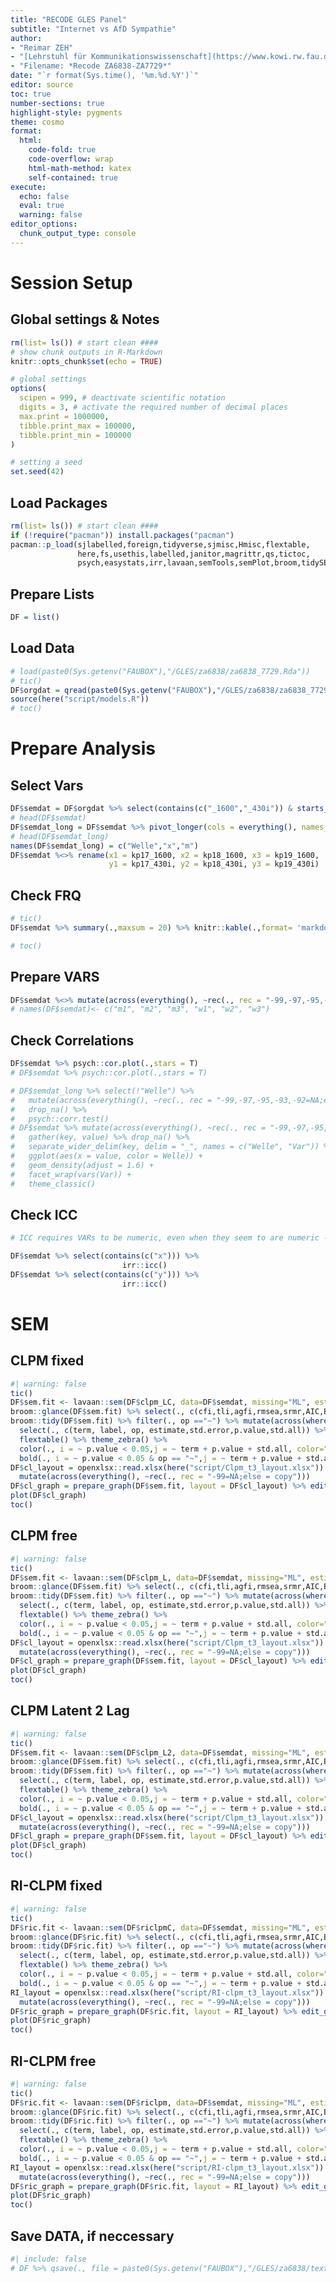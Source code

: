 ```yaml
---
title: "RECODE GLES Panel"
subtitle: "Internet vs AfD Sympathie"
author:
- "Reimar ZEH"
- "[Lehrstuhl für Kommunikationswissenschaft](https://www.kowi.rw.fau.de)"
- "Filename: *Recode ZA6838-ZA7729*"
date: "`r format(Sys.time(), '%m.%d.%Y')`"
editor: source
toc: true
number-sections: true
highlight-style: pygments
theme: cosmo
format:
  html: 
    code-fold: true
    code-overflow: wrap
    html-math-method: katex
    self-contained: true
execute: 
  echo: false
  eval: true
  warning: false
editor_options: 
  chunk_output_type: console
---
```


# Session Setup

## Global settings & Notes

```r
rm(list= ls()) # start clean ####
# show chunk outputs in R-Markdown
knitr::opts_chunk$set(echo = TRUE)

# global settings
options(
  scipen = 999, # deactivate scientific notation
  digits = 3, # activate the required number of decimal places
  max.print = 1000000,
  tibble.print_max = 100000,
  tibble.print_min = 100000
)

# setting a seed
set.seed(42)
```

## Load Packages

```r
rm(list= ls()) # start clean ####
if (!require("pacman")) install.packages("pacman")
pacman::p_load(sjlabelled,foreign,tidyverse,sjmisc,Hmisc,flextable,
               here,fs,usethis,labelled,janitor,magrittr,qs,tictoc,
               psych,easystats,irr,lavaan,semTools,semPlot,broom,tidySEM)
```

## Prepare Lists

```r
DF = list()
```

## Load Data

```r
# load(paste0(Sys.getenv("FAUBOX"),"/GLES/za6838/za6838_7729.Rda"))
# tic()
DF$orgdat = qread(paste0(Sys.getenv("FAUBOX"),"/GLES/za6838/za6838_7729.qs"))
source(here("script/models.R"))
# toc()
```


# Prepare Analysis
## Select Vars
```r
DF$semdat = DF$orgdat %>% select(contains(c("_1600","_430i")) & starts_with(c("kp17","kp18","kp19")))
# head(DF$semdat)
DF$semdat_long = DF$semdat %>% pivot_longer(cols = everything(), names_to = c("set",".value"), names_sep = "_")
# head(DF$semdat_long)
names(DF$semdat_long) = c("Welle","x","m")
DF$semdat %<>% rename(x1 = kp17_1600, x2 = kp18_1600, x3 = kp19_1600,
                      y1 = kp17_430i, y2 = kp18_430i, y3 = kp19_430i)
```



## Check FRQ

```r
# tic()
DF$semdat %>% summary(.,maxsum = 20) %>% knitr::kable(.,format= 'markdown')

# toc()
```

## Prepare VARS
```r
DF$semdat %<>% mutate(across(everything(), ~rec(., rec = "-99,-97,-95,-93,-71=NA;else = copy")))
# names(DF$semdat)<- c("m1", "m2", "m3", "w1", "w2", "w3")
```


## Check Correlations
```r
DF$semdat %>% psych::cor.plot(.,stars = T)
# DF$semdat %>% psych::cor.plot(.,stars = T)

# DF$semdat_long %>% select(!"Welle") %>% 
#   mutate(across(everything(), ~rec(., rec = "-99,-97,-95,-93,-92=NA;else = copy"))) %>%
#   drop_na() %>% 
#   psych::corr.test()
# DF$semdat %>% mutate(across(everything(), ~rec(., rec = "-99,-97,-95,-93,-92=NA;else = copy"))) %>%
#   gather(key, value) %>% drop_na() %>% 
#   separate_wider_delim(key, delim = "_", names = c("Welle", "Var")) %>%
#   ggplot(aes(x = value, color = Welle)) +
#   geom_density(adjust = 1.6) + 
#   facet_wrap(vars(Var)) + 
#   theme_classic()

```

## Check ICC
```r
# ICC requires VARs to be numeric, even when they seem to are numeric -> mutate!

DF$semdat %>% select(contains(c("x"))) %>% 
                         irr::icc()
DF$semdat %>% select(contains(c("y"))) %>% 
                         irr::icc()
```


# SEM

## CLPM fixed
```r
#| warning: false
tic()
DF$sem.fit <- lavaan::sem(DF$clpm_LC, data=DF$semdat, missing="ML", estimator = "MLR", mimic="Mplus", meanstructure = T)
broom::glance(DF$sem.fit) %>% select(., c(cfi,tli,agfi,rmsea,srmr,AIC,BIC)) %>% mutate(across(where(is.double), round, 3))
broom::tidy(DF$sem.fit) %>% filter(., op =="~") %>% mutate(across(where(is.double), round, 3)) %>% 
  select(., c(term, label, op, estimate,std.error,p.value,std.all)) %>% 
  flextable() %>% theme_zebra() %>% 
  color(., i = ~ p.value < 0.05,j = ~ term + p.value + std.all, color="blue") %>%
  bold(., i = ~ p.value < 0.05 & op == "~",j = ~ term + p.value + std.all, bold=T) %>% autofit()
DF$cl_layout = openxlsx::read.xlsx(here("script/Clpm_t3_layout.xlsx")) %>%
  mutate(across(everything(), ~rec(., rec = "-99=NA;else = copy")))
DF$cl_graph = prepare_graph(DF$sem.fit, layout = DF$cl_layout) %>% edit_graph({label_location = 0.8}, element = "edges") %>% edit_graph({ label = paste(est_sig_std)}, element="edges")
plot(DF$cl_graph)
toc()
```

## CLPM free
```r
#| warning: false
tic()
DF$sem.fit <- lavaan::sem(DF$clpm_L, data=DF$semdat, missing="ML", estimator = "MLR", mimic="Mplus", meanstructure = T)
broom::glance(DF$sem.fit) %>% select(., c(cfi,tli,agfi,rmsea,srmr,AIC,BIC)) %>% mutate(across(where(is.double), round, 3))
broom::tidy(DF$sem.fit) %>% filter(., op =="~") %>% mutate(across(where(is.double), round, 3)) %>% 
  select(., c(term, label, op, estimate,std.error,p.value,std.all)) %>% 
  flextable() %>% theme_zebra() %>% 
  color(., i = ~ p.value < 0.05,j = ~ term + p.value + std.all, color="blue") %>%
  bold(., i = ~ p.value < 0.05 & op == "~",j = ~ term + p.value + std.all, bold=T) %>% autofit()
DF$cl_layout = openxlsx::read.xlsx(here("script/Clpm_t3_layout.xlsx")) %>%
  mutate(across(everything(), ~rec(., rec = "-99=NA;else = copy")))
DF$cl_graph = prepare_graph(DF$sem.fit, layout = DF$cl_layout) %>% edit_graph({label_location = 0.8}, element = "edges") %>% edit_graph({ label = paste(est_sig_std)}, element="edges")
plot(DF$cl_graph)
toc()
```

## CLPM Latent 2 Lag
```r
#| warning: false
tic()
DF$sem.fit <- lavaan::sem(DF$clpm_L2, data=DF$semdat, missing="ML", estimator = "MLR", mimic="Mplus", meanstructure = T)
broom::glance(DF$sem.fit) %>% select(., c(cfi,tli,agfi,rmsea,srmr,AIC,BIC)) %>% mutate(across(where(is.double), round, 3))
broom::tidy(DF$sem.fit) %>% filter(., op =="~") %>% mutate(across(where(is.double), round, 3)) %>% 
  select(., c(term, label, op, estimate,std.error,p.value,std.all)) %>% 
  flextable() %>% theme_zebra() %>% 
  color(., i = ~ p.value < 0.05,j = ~ term + p.value + std.all, color="blue") %>%
  bold(., i = ~ p.value < 0.05 & op == "~",j = ~ term + p.value + std.all, bold=T) %>% autofit()
DF$cl_layout = openxlsx::read.xlsx(here("script/Clpm_t3_layout.xlsx")) %>%
  mutate(across(everything(), ~rec(., rec = "-99=NA;else = copy")))
DF$cl_graph = prepare_graph(DF$sem.fit, layout = DF$cl_layout) %>% edit_graph({label_location = 0.8}, element = "edges") %>% edit_graph({ label = paste(est_sig_std)}, element="edges")
plot(DF$cl_graph)
toc()
```

## RI-CLPM fixed
```r
#| warning: false
tic()
DF$ric.fit <- lavaan::sem(DF$riclpmC, data=DF$semdat, missing="ML", estimator = "MLR", mimic="Mplus", meanstructure = T)
broom::glance(DF$ric.fit) %>% select(., c(cfi,tli,agfi,rmsea,srmr,AIC,BIC)) %>% mutate(across(where(is.double), round, 3))
broom::tidy(DF$ric.fit) %>% filter(., op =="~") %>% mutate(across(where(is.double), round, 3)) %>% 
  select(., c(term, label, op, estimate,std.error,p.value,std.all)) %>% 
  flextable() %>% theme_zebra() %>% 
  color(., i = ~ p.value < 0.05,j = ~ term + p.value + std.all, color="blue") %>%
  bold(., i = ~ p.value < 0.05 & op == "~",j = ~ term + p.value + std.all, bold=T) %>% autofit()
RI_layout = openxlsx::read.xlsx(here("script/RI-clpm_t3_layout.xlsx")) %>%
  mutate(across(everything(), ~rec(., rec = "-99=NA;else = copy")))
DF$ric_graph = prepare_graph(DF$ric.fit, layout = RI_layout) %>% edit_graph({label_location = 0.8}, element = "edges") %>%edit_graph({ label = paste(est_sig_std)}, element="edges")
plot(DF$ric_graph)
toc()
```


## RI-CLPM free
```r
#| warning: false
tic()
DF$ric.fit <- lavaan::sem(DF$riclpm, data=DF$semdat, missing="ML", estimator = "MLR", mimic="Mplus", meanstructure = T)
broom::glance(DF$ric.fit) %>% select(., c(cfi,tli,agfi,rmsea,srmr,AIC,BIC)) %>% mutate(across(where(is.double), round, 3))
broom::tidy(DF$ric.fit) %>% filter(., op =="~") %>% mutate(across(where(is.double), round, 3)) %>% 
  select(., c(term, label, op, estimate,std.error,p.value,std.all)) %>% 
  flextable() %>% theme_zebra() %>% 
  color(., i = ~ p.value < 0.05,j = ~ term + p.value + std.all, color="blue") %>%
  bold(., i = ~ p.value < 0.05 & op == "~",j = ~ term + p.value + std.all, bold=T) %>% autofit()
RI_layout = openxlsx::read.xlsx(here("script/RI-clpm_t3_layout.xlsx")) %>%
  mutate(across(everything(), ~rec(., rec = "-99=NA;else = copy")))
DF$ric_graph = prepare_graph(DF$ric.fit, layout = RI_layout) %>% edit_graph({label_location = 0.8}, element = "edges") %>%edit_graph({ label = paste(est_sig_std)}, element="edges")
plot(DF$ric_graph)
toc()
```

::: {.hidden}
# Save DATA, if neccessary {.unnumbered .unlisted}
```r
#| include: false
# DF %>% qsave(., file = paste0(Sys.getenv("FAUBOX"),"/GLES/za6838/text.qs"))
```
:::